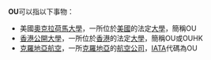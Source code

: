 '''OU'''可以指以下事物：

*美國[[奧克拉荷馬大學|奧克拉荷馬大學]]，一所位於[[美國|美國]]的法定[[大學|大學]]，簡稱OU
*[[香港公開大學|香港公開大學]]，一所位於[[香港|香港]]的法定[[大學|大學]]，簡稱OU或OUHK
*[[克羅地亞航空|克羅地亞航空]]，一所[[克羅地亞|克羅地亞]]的[[航空公司|航空公司]]，[[IATA|IATA]]代碼為OU
{{消歧义|cat=二字拉丁字母缩写消歧义}}